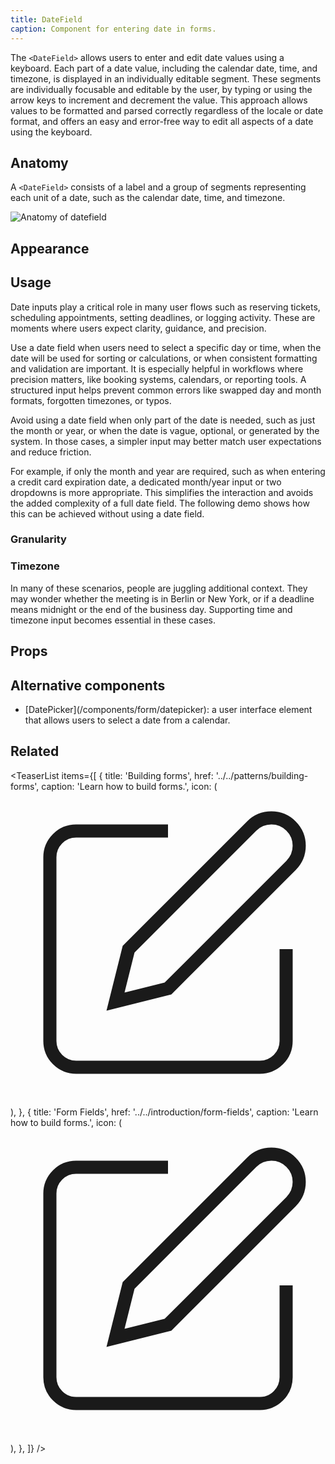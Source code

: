 ```yaml
---
title: DateField
caption: Component for entering date in forms.
---
```


The `<DateField>` allows users to enter and edit date values using a keyboard. Each part of a date value, including the calendar date, time, and timezone, is displayed in an individually editable segment. These segments are individually focusable and editable by the user, by typing or using the arrow keys to increment and decrement the value. This approach allows values to be formatted and parsed correctly regardless of the locale or date format, and offers an easy and error-free way to edit all aspects of a date using the keyboard.

## Anatomy

A `<DateField>` consists of a label and a group of segments representing each unit of a date, such as the calendar date, time, and timezone.

<Image
  src="/datefield/datefield-anatomy.jpg"
  alt="Anatomy of datefield"
  width={800}
  height={550}
  className="mx-auto block"
/>

## Appearance

<AppearanceDemo component={title} />

<AppearanceTable component={title} />

## Usage

Date inputs play a critical role in many user flows such as reserving tickets, scheduling appointments, setting deadlines, or logging activity. These are moments where users expect clarity, guidance, and precision.

Use a date field when users need to select a specific day or time, when the date will be used for sorting or calculations, or when consistent formatting and validation are important. It is especially helpful in workflows where precision matters, like booking systems, calendars, or reporting tools. A structured input helps prevent common errors like swapped day and month formats, forgotten timezones, or typos.

<ComponentDemo file="./datefield-usage.demo.tsx" />

Avoid using a date field when only part of the date is needed, such as just the month or year, or when the date is vague, optional, or generated by the system. In those cases, a simpler input may better match user expectations and reduce friction.

For example, if only the month and year are required, such as when entering a credit card expiration date, a dedicated month/year input or two dropdowns is more appropriate. This simplifies the interaction and avoids the added complexity of a full date field. The following demo shows how this can be achieved without using a date field.

<ComponentDemo file="./datefield-monthyear.demo.tsx" />

### Granularity

<ComponentDemo file="./datefield-granularity.demo.tsx" />

### Timezone

In many of these scenarios, people are juggling additional context. They may wonder whether the meeting is in Berlin or New York, or if a deadline means midnight or the end of the business day. Supporting time and timezone input becomes essential in these cases.

<ComponentDemo file="./datefield-timezone.demo.tsx" />

## Props

<StorybookHintMessage component={title} />

<PropsTable component={title} />

## Alternative components

<ul>
  <li>
    [DatePicker](/components/form/datepicker): a user interface element that
    allows users to select a date from a calendar.
  </li>
</ul>

## Related

<TeaserList
  items={[
    {
      title: 'Building forms',
      href: '../../patterns/building-forms',
      caption: 'Learn how to build forms.',
      icon: (
        <svg
          xmlns="http://www.w3.org/2000/svg"
          width={24}
          height={24}
          viewBox="0 0 24 24"
          fill="none"
          stroke="currentColor"
          strokeWidth={2}
          strokeLinecap="round"
          strokeLinejoin="round"
        >
          <path d="M12 3H5a2 2 0 00-2 2v14a2 2 0 002 2h14a2 2 0 002-2v-7" />
          <path d="M18.375 2.625a2.121 2.121 0 113 3L12 15l-4 1 1-4z" />
        </svg>
      ),
    },
    {
      title: 'Form Fields',
      href: '../../introduction/form-fields',
      caption: 'Learn how to build forms.',
      icon: (
        <svg
          xmlns="http://www.w3.org/2000/svg"
          width={24}
          height={24}
          viewBox="0 0 24 24"
          fill="none"
          stroke="currentColor"
          strokeWidth={2}
          strokeLinecap="round"
          strokeLinejoin="round"
        >
          <path d="M12 3H5a2 2 0 00-2 2v14a2 2 0 002 2h14a2 2 0 002-2v-7" />
          <path d="M18.375 2.625a2.121 2.121 0 113 3L12 15l-4 1 1-4z" />
        </svg>
      ),
    },
  ]}
/>
